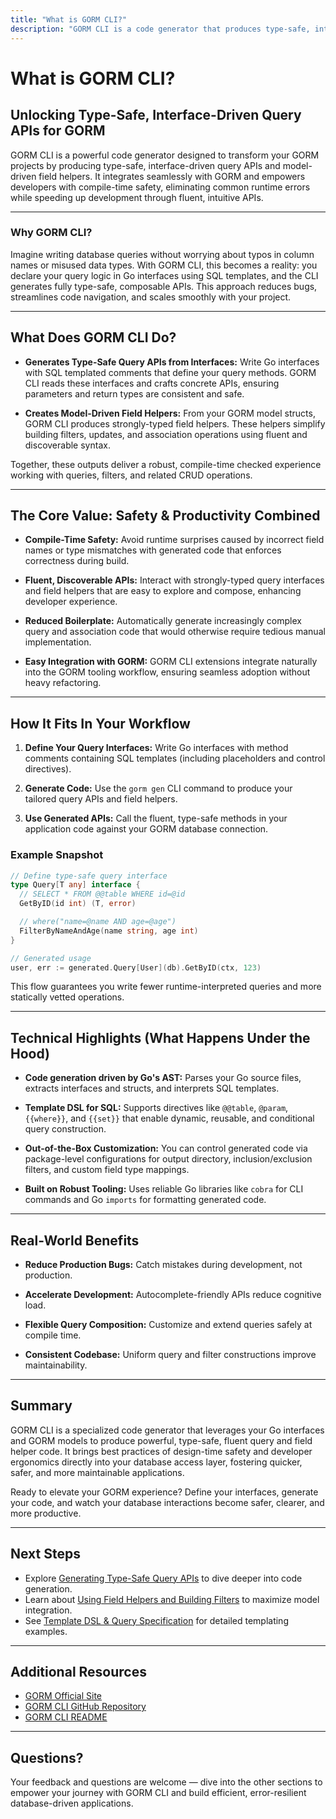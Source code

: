 ```yaml
---
title: "What is GORM CLI?"
description: "GORM CLI is a code generator that produces type-safe, interface-driven query APIs and model-driven field helpers for your GORM projects. It brings together compile-time safety, fluent APIs, and easier integration with GORM, lowering the risk of runtime errors and boosting productivity."
---
```


# What is GORM CLI?

## Unlocking Type-Safe, Interface-Driven Query APIs for GORM

GORM CLI is a powerful code generator designed to transform your GORM projects by producing type-safe, interface-driven query APIs and model-driven field helpers. It integrates seamlessly with GORM and empowers developers with compile-time safety, eliminating common runtime errors while speeding up development through fluent, intuitive APIs.

---

### Why GORM CLI?
Imagine writing database queries without worrying about typos in column names or misused data types. With GORM CLI, this becomes a reality: you declare your query logic in Go interfaces using SQL templates, and the CLI generates fully type-safe, composable APIs. This approach reduces bugs, streamlines code navigation, and scales smoothly with your project.

---

## What Does GORM CLI Do?

- **Generates Type-Safe Query APIs from Interfaces:** Write Go interfaces with SQL templated comments that define your query methods. GORM CLI reads these interfaces and crafts concrete APIs, ensuring parameters and return types are consistent and safe.

- **Creates Model-Driven Field Helpers:** From your GORM model structs, GORM CLI produces strongly-typed field helpers. These helpers simplify building filters, updates, and association operations using fluent and discoverable syntax.

Together, these outputs deliver a robust, compile-time checked experience working with queries, filters, and related CRUD operations.

---

## The Core Value: Safety & Productivity Combined

- **Compile-Time Safety:** Avoid runtime surprises caused by incorrect field names or type mismatches with generated code that enforces correctness during build.

- **Fluent, Discoverable APIs:** Interact with strongly-typed query interfaces and field helpers that are easy to explore and compose, enhancing developer experience.

- **Reduced Boilerplate:** Automatically generate increasingly complex query and association code that would otherwise require tedious manual implementation.

- **Easy Integration with GORM:** GORM CLI extensions integrate naturally into the GORM tooling workflow, ensuring seamless adoption without heavy refactoring.

---

## How It Fits In Your Workflow

1. **Define Your Query Interfaces:** Write Go interfaces with method comments containing SQL templates (including placeholders and control directives).

2. **Generate Code:** Use the `gorm gen` CLI command to produce your tailored query APIs and field helpers.

3. **Use Generated APIs:** Call the fluent, type-safe methods in your application code against your GORM database connection.

### Example Snapshot

```go
// Define type-safe query interface
type Query[T any] interface {
  // SELECT * FROM @@table WHERE id=@id
  GetByID(id int) (T, error)

  // where("name=@name AND age=@age")
  FilterByNameAndAge(name string, age int)
}

// Generated usage
user, err := generated.Query[User](db).GetByID(ctx, 123)
```

This flow guarantees you write fewer runtime-interpreted queries and more statically vetted operations.

---

## Technical Highlights (What Happens Under the Hood)

- **Code generation driven by Go's AST:** Parses your Go source files, extracts interfaces and structs, and interprets SQL templates.

- **Template DSL for SQL:** Supports directives like `@@table`, `@param`, `{{where}}`, and `{{set}}` that enable dynamic, reusable, and conditional query construction.

- **Out-of-the-Box Customization:** You can control generated code via package-level configurations for output directory, inclusion/exclusion filters, and custom field type mappings.

- **Built on Robust Tooling:** Uses reliable Go libraries like `cobra` for CLI commands and Go `imports` for formatting generated code.

---

## Real-World Benefits

- **Reduce Production Bugs:** Catch mistakes during development, not production.

- **Accelerate Development:** Autocomplete-friendly APIs reduce cognitive load.

- **Flexible Query Composition:** Customize and extend queries safely at compile time.

- **Consistent Codebase:** Uniform query and filter constructions improve maintainability.

---

## Summary

GORM CLI is a specialized code generator that leverages your Go interfaces and GORM models to produce powerful, type-safe, fluent query and field helper code. It brings best practices of design-time safety and developer ergonomics directly into your database access layer, fostering quicker, safer, and more maintainable applications.

Ready to elevate your GORM experience? Define your interfaces, generate your code, and watch your database interactions become safer, clearer, and more productive.

---

## Next Steps

- Explore [Generating Type-Safe Query APIs](/guides/core-workflows/generating-type-safe-queries) to dive deeper into code generation.
- Learn about [Using Field Helpers and Building Filters](/guides/core-workflows/field-helpers-and-filters) to maximize model integration.
- See [Template DSL & Query Specification](/concepts/architecture-dataflow/template-dsl) for detailed templating examples.

---

## Additional Resources

- [GORM Official Site](https://gorm.io)
- [GORM CLI GitHub Repository](https://github.com/go-gorm/cli)
- [GORM CLI README](https://github.com/go-gorm/cli/blob/main/README.md)

---

## Questions?
Your feedback and questions are welcome — dive into the other sections to empower your journey with GORM CLI and build efficient, error-resilient database-driven applications.